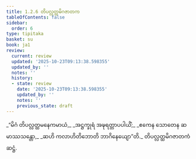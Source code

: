 ```yaml
---
title: 1.2.6 တိပလ္လတ္ထမိဂဇာတက
tableOfContents: false
sidebar:
  order: 6
type: tipitaka
basket: su
book: ja1
review:
  current: review
  updated: '2025-10-23T09:13:38.598355'
  updated_by: ''
  notes: ''
  history:
  - state: review
    date: '2025-10-23T09:13:38.598355'
    updated_by: ''
    notes: ''
    previous_state: draft
---
```



<ReviewStatus review={frontmatter.review} showDetails={true} />

<HypothesisAnnotation frontmatter={frontmatter} />

<DynamicBreadcrumb />

<Division number="16" book="ja1" e="ch" v="22" p="5">

<Paragraph number="34" type="verses" book="ja1">
_“မိဂံ တိပလ္လတ္ထမနေကမာယံ,_  
_အဋ္ဌက္ခုရံ အဍ္ဎရတ္တာပပါယိံ;_  
_ဧကေန သောတေန ဆမာဿသန္တော,_  
_ဆဟိ ကလာဟိတိဘောတိ ဘာဂိနေယျော”တိ._  


</Paragraph>
</Division>

<Paragraph number="35" type="center" book="ja1">
တိပလ္လတ္ထမိဂဇာတကံ ဆဋ္ဌံ.
</Paragraph>